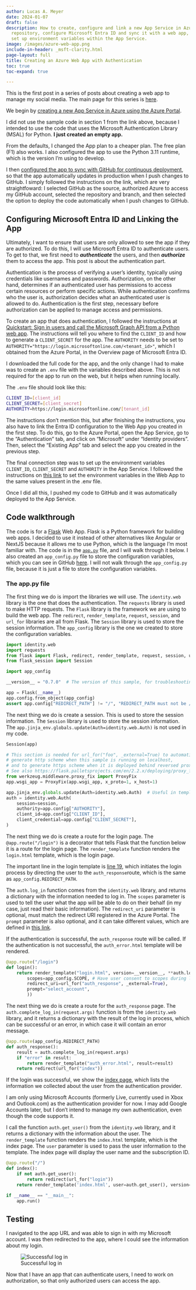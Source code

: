 ```yaml
---
author: Lucas A. Meyer
date: 2024-01-07
draft: false
description: How to create, configure and link a new App Service in Azure to a GitHub
  repository, configure Microsoft Entra ID and sync it with a web app, and how to
  set up environment variables within the App Service.
image: /images/azure-web-app.png
include-in-header: _msft-clarity.html
page-layout: full
title: Creating an Azure Web App with Authentication
toc: true
toc-expand: true

---
```


This is the first post in a series of posts about creating a web app to manage my social media. The main page for this series is [here](2024-01-05-thread_manager.qmd).

We begin by [creating a new App Service in Azure using the Azure Portal](https://learn.microsoft.com/en-us/azure/app-service/quickstart-python?tabs=django%2Cwindows%2Cazure-portal%2Cvscode-deploy%2Cdeploy-instructions-azportal%2Cterminal-bash%2Cdeploy-instructions-zip-azcli#2---create-a-web-app-in-azure).

:::{.callout-important}
I did not use the sample code in section 1 from the link above, because I intended to use the code that uses the Microsoft Authentication Library (MSAL) for Python. **I just created an empty app.**
:::

From the defaults, I changed the App plan to a cheaper plan. The free plan (F1) also works. I also configured the app to use the Python 3.11 runtime, which is the version I'm using to develop.

I then [configured the app to sync with GitHub for continuous deployment](https://learn.microsoft.com/en-us/azure/app-service/deploy-continuous-deployment?tabs=github), so that the app automatically updates in production when I push changes to GitHub. I simply followed the instructions on the link, which are very straightfoward: I selected GitHub as the source, authorized Azure to access my GitHub account, selected the repository and branch, and then selected the option to deploy the code automatically when I push changes to GitHub. 

## Configuring Microsoft Entra ID and Linking the App

Ultimately, I want to ensure that users are only allowed to see the app if they are authorized. To do this, I will use Microsoft Entra ID to authenticate users. To get to that, we first need to ***authenticate*** the users, and then ***authorize*** them to access the app. This post is about the authentication part.

:::{.callout-note}
Authentication is the process of verifying a user's identity, typically using credentials like usernames and passwords. Authorization, on the other hand, determines if an authenticated user has permissions to access certain resources or perform specific actions. While authentication confirms who the user is, authorization decides what an authenticated user is allowed to do. Authentication is the first step, necessary before authorization can be applied to manage access and permissions.
:::

To create an app that does authentication, I followed the instructions at [Quickstart: Sign in users and call the Microsoft Graph API from a Python web app](https://learn.microsoft.com/en-us/entra/identity-platform/quickstart-web-app-python-sign-in?tabs=windows). The instructions will tell you where to find the `CLIENT_ID` and how to generate a `CLIENT_SECRET` for the app. The `AUTHORITY` needs to be set to `AUTHORITY="https://login.microsoftonline.com/<tenant_id>"`, which I obtained from the Azure Portal, in the Overview page of Microsoft Entra ID.

I downloaded the full code for the app, and the only change I had to make was to create an `.env` file with the variables described above. This is not required for the app to run on the web, but it helps when running locally.

The `.env` file should look like this:
```bash
CLIENT_ID=[client_id]
CLIENT_SECRET=[client_secret]
AUTHORITY=https://login.microsoftonline.com/[tenant_id]
```
The instructions don't mention this, but after finishing the instructions, you also have to link the Entra ID configuration to the Web App you created in the first step. To do this, go to the Azure Portal, open the App Service, go to the "Authentication" tab, and click on "Microsoft" under "Identity providers". Then, select the "Existing App" tab and select the app you created in the previous step.

The final connection step was to set up the environment variables `CLIENT_ID`,  `CLIENT_SECRET` and `AUTHORITY` in the App Service. I followed the instructions on [this link](https://docs.microsoft.com/en-us/azure/app-service/configure-common#configure-app-settings) to set the environment variables in the Web App to the same values present in the .env file. 

Once I did all this, I pushed my code to GitHub and it was automatically deployed to the App Service. 

## Code walkthrough

The code is for a [Flask](https://flask.palletsprojects.com/en/3.0.x/) Web App. Flask is a Python framework for building web apps. I decided to use it instead of other alternatives like Angular or NextJS because it allows me to use Python, which is the language I'm most familiar with. The code is in the [`app.py`](https://github.com/lucas-a-meyer/thread-manager/blob/65a6fe606281ab89b55b9e6add9fd476c3b0d024/app.py) file, and I will walk through it below. I also created an `app_config.py` file to store the configuration variables, which you can see in GitHub [here](https://github.com/lucas-a-meyer/thread-manager/blob/main/app_config.py). I will not walk through the `app_config.py` file, because it is just a file to store the configuration variables.

### The app.py file

The first thing we do is import the libraries we will use. The `identity.web` library is the one that does the authentication. The `requests` library is used to make HTTP requests. The `Flask` library is the framework we are using to build the web app. The `redirect`, `render_template`, `request`, `session`, and `url_for` libraries are all from Flask. The `Session` library is used to store the session information. The `app_config` library is the one we created to store the configuration variables.

```python
import identity.web
import requests
from flask import Flask, redirect, render_template, request, session, url_for
from flask_session import Session

import app_config

__version__ = "0.7.0"  # The version of this sample, for troubleshooting purpose

app = Flask(__name__)
app.config.from_object(app_config)
assert app.config["REDIRECT_PATH"] != "/", "REDIRECT_PATH must not be /"
```

The next thing we do is create a session. This is used to store the session information. The `Session` library is used to store the session information. The `app.jinja_env.globals.update(Auth=identity.web.Auth)` is not used in my code.

```python
Session(app)

# This section is needed for url_for("foo", _external=True) to automatically
# generate http scheme when this sample is running on localhost,
# and to generate https scheme when it is deployed behind reversed proxy.
# See also https://flask.palletsprojects.com/en/2.2.x/deploying/proxy_fix/
from werkzeug.middleware.proxy_fix import ProxyFix
app.wsgi_app = ProxyFix(app.wsgi_app, x_proto=1, x_host=1)

app.jinja_env.globals.update(Auth=identity.web.Auth)  # Useful in template for B2C
auth = identity.web.Auth(
    session=session,
    authority=app.config["AUTHORITY"],
    client_id=app.config["CLIENT_ID"],
    client_credential=app.config["CLIENT_SECRET"],
)
```

The next thing we do is create a route for the login page. The `@app.route("/login")` is a decorator that tells Flask that the function below it is a route for the login page. The `render_template` function renders the `login.html` template, which is the login page. 

The important line in the login template is [line 19](https://github.com/lucas-a-meyer/thread-manager/blob/65a6fe606281ab89b55b9e6add9fd476c3b0d024/templates/login.html#L19), which initiates the login process by directing the user to the `auth_response`route, which is the same as `app_config.REDIRECT_PATH`. 

The `auth.log_in` function comes from the `identity.web` library, and returns a dictionary with the information needed to log in. The `scopes` parameter is used to tell the user what the app will be able to do on their behalf (in my case, just read their basic information). The `redirect_uri` parameter is optional, must match the redirect URI registered in the Azure Portal. The `prompt` parameter is also optional, and it can take different values, which are defined in [this link](https://openid.net/specs/openid-connect-core-1_0.html#AuthRequest).

If the authentication is successful, the `auth_response` route will be called. If the authentication is not successful, the `auth_error.html` template will be rendered.

```python
@app.route("/login")
def login():
    return render_template("login.html", version=__version__, **auth.log_in(
        scopes=app_config.SCOPE, # Have user consent to scopes during log-in
        redirect_uri=url_for("auth_response", _external=True), 
        prompt="select_account",  
        ))
```

The next thing we do is create a route for the `auth_response` page. The `auth.complete_log_in(request.args)` function is from the `identity.web` library, and it returns a dictionary with the result of the log in process, which can be successful or an error, in which case it will contain an error message.

```python
@app.route(app_config.REDIRECT_PATH)
def auth_response():
    result = auth.complete_log_in(request.args)
    if "error" in result:
        return render_template("auth_error.html", result=result)
    return redirect(url_for("index"))
```

If the login was successful, we show the [index page](https://github.com/lucas-a-meyer/thread-manager/blob/65a6fe606281ab89b55b9e6add9fd476c3b0d024/templates/index.html), which lists the information we collected about the user from the authentication provider. 

I am only using Microsoft Accounts (formerly Live, currently used in Xbox and Outlook.com) as the authentication provider for now. I may add Google Accounts later, but I don't intend to manage my own authentication, even though the code supports it. 

I call the function `auth.get_user()` from the `identity.web` library, and it returns a dictionary with the information about the user. The `render_template` function renders the `index.html` template, which is the index page. The `user` parameter is used to pass the user information to the template. The index page will display the user name and the subscription ID.

```python
@app.route("/")
def index():
    if not auth.get_user():
        return redirect(url_for("login"))
    return render_template('index.html', user=auth.get_user(), version=__version__)

if __name__ == "__main__":
    app.run()
```

## Testing

I navigated to the app URL and was able to sign in with my Microsoft account. I was then redirected to the app, where I could see the information about my login.

![Successful log in](/images/thread_manager/step1.png)

Now that I have an app that can authenticate users, I need to work on authorization, so that only authorized users can access the app.


